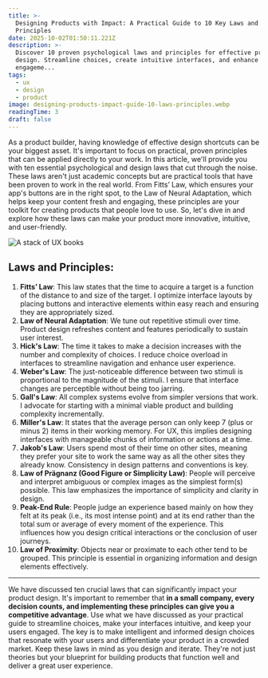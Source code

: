 ```yaml
---
title: >-
  Designing Products with Impact: A Practical Guide to 10 Key Laws and
  Principles
date: 2025-10-02T01:50:11.221Z
description: >-
  Discover 10 proven psychological laws and principles for effective product
  design. Streamline choices, create intuitive interfaces, and enhance user
  engageme...
tags:
  - ux
  - design
  - product
image: designing-products-impact-guide-10-laws-principles.webp
readingTime: 3
draft: false
---
```








As a product builder, having knowledge of effective design shortcuts can be your
biggest asset. It's important to focus on practical, proven principles that can
be applied directly to your work. In this article, we'll provide you with ten
essential psychological and design laws that cut through the noise. These laws
aren't just academic concepts but are practical tools that have been proven to
work in the real world. From Fitts’ Law, which ensures your app's buttons are in
the right spot, to the Law of Neural Adaptation, which helps keep your content
fresh and engaging, these principles are your toolkit for creating products that
people love to use. So, let's dive in and explore how these laws can make your
product more innovative, intuitive, and user-friendly.

![A stack of UX books](designing-products-impact-guide-10-laws-principles.webp)

## Laws and Principles:

1. **Fitts’ Law**: This law states that the time to acquire a target is a
   function of the distance to and size of the target. I optimize interface
   layouts by placing buttons and interactive elements within easy reach and
   ensuring they are appropriately sized.
2. **Law of Neural Adaptation**: We tune out repetitive stimuli over time.
   Product design refreshes content and features periodically to sustain user
   interest.
3. **Hick's Law**: The time it takes to make a decision increases with the
   number and complexity of choices. I reduce choice overload in interfaces to
   streamline navigation and enhance user experience.
4. **Weber's Law**: The just-noticeable difference between two stimuli is
   proportional to the magnitude of the stimuli. I ensure that interface changes
   are perceptible without being too jarring.
5. **Gall's Law**: All complex systems evolve from simpler versions that work. I
   advocate for starting with a minimal viable product and building complexity
   incrementally.
6. **Miller's Law**: It states that the average person can only keep 7 (plus or
   minus 2) items in their working memory. For UX, this implies designing
   interfaces with manageable chunks of information or actions at a time.
7. **Jakob's Law**: Users spend most of their time on other sites, meaning they
   prefer your site to work the same way as all the other sites they already
   know. Consistency in design patterns and conventions is key.
8. **Law of Prägnanz (Good Figure or Simplicity Law)**: People will perceive and
   interpret ambiguous or complex images as the simplest form(s) possible. This
   law emphasizes the importance of simplicity and clarity in design.
9. **Peak-End Rule**: People judge an experience based mainly on how they felt
   at its peak (i.e., its most intense point) and at its end rather than the
   total sum or average of every moment of the experience. This influences how
   you design critical interactions or the conclusion of user journeys.
10. **Law of Proximity**: Objects near or proximate to each other tend to be
    grouped. This principle is essential in organizing information and design
    elements effectively.

---

We have discussed ten crucial laws that can significantly impact your product
design. It's important to remember that **in a small company, every decision
counts, and implementing these principles can give you a competitive
advantage**. Use what we have discussed as your practical guide to streamline
choices, make your interfaces intuitive, and keep your users engaged. The key is
to make intelligent and informed design choices that resonate with your users
and differentiate your product in a crowded market. Keep these laws in mind as
you design and iterate. They're not just theories but your blueprint for
building products that function well and deliver a great user experience.
